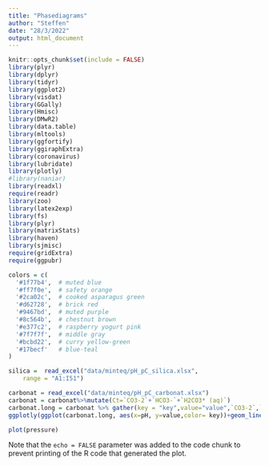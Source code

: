 ```yaml
---
title: "Phasediagrams"
author: "Steffen"
date: "28/3/2022"
output: html_document
---
```


```r
knitr::opts_chunk$set(include = FALSE)
library(plyr)
library(dplyr)
library(tidyr)
library(ggplot2)
library(visdat)
library(GGally)
library(Hmisc)
library(DMwR2)
library(data.table)
library(mltools)
library(ggfortify)
library(ggiraphExtra)
library(coronavirus)
library(lubridate)
library(plotly)
#library(naniar)
library(readxl)
require(readr)
library(zoo)
library(latex2exp)
library(fs)
library(plyr)
library(matrixStats)
library(haven)
library(sjmisc)
require(gridExtra)
require(ggpubr)

colors = c(
  '#1f77b4',  # muted blue
  '#ff7f0e',  # safety orange
  '#2ca02c',  # cooked asparagus green
  '#d62728',  # brick red
  '#9467bd',  # muted purple
  '#8c564b',  # chestnut brown
  '#e377c2',  # raspberry yogurt pink
  '#7f7f7f',  # middle gray
  '#bcbd22',  # curry yellow-green
  '#17becf'   # blue-teal
)
```


```r
silica =  read_excel("data/minteq/pH_pC_silica.xlsx", 
    range = "A1:I51")

carbonat = read_excel("data/minteq/pH_pC_carbonat.xlsx")
carbonat = carbonat%>%mutate(Ct=`CO3-2`+`HCO3-`+`H2CO3* (aq)`)
carbonat.long = carbonat %>% gather(key = "key",value="value",`CO3-2`,`HCO3-`,`H2CO3* (aq)` )
ggplotly(ggplot(carbonat.long, aes(x=pH, y=value,color= key))+geom_line())

```


```r
plot(pressure)
```

Note that the `echo = FALSE` parameter was added to the code chunk to prevent printing of the R code that generated the plot.
